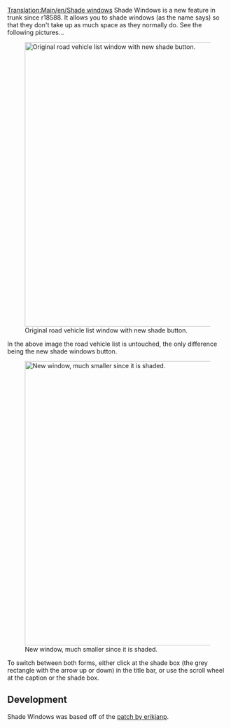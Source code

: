 [[Translation:Main/en/Shade windows]]
Shade Windows is a new feature in trunk since r18588. It allows you to shade windows (as the name says) so that they don't take up as much space as they normally do.
See the following pictures...

[[File:en/Shade Windows Original.png|650px|center|thumb|Original road vehicle list window with new shade button.]]

In the above image the road vehicle list is untouched, the only difference being the new shade windows button.

[[File:en/Shade Windows Shaded.png|650px|center|thumb|New window, much smaller since it is shaded.]]

To switch between both forms, either click at the shade box (the grey rectangle with the arrow up or down) in the title bar, or use the scroll wheel at the caption or the shade box.

==Development==
Shade Windows was based off of the [http://www.tt-forums.net/viewtopic.php?f=33&t=43595 patch by erikjanp].

{{en/Feature|1.0}}